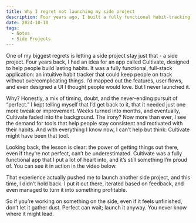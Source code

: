 ```yaml
---
title: Why I regret not launching my side project
description: Four years ago, I built a fully functional habit-tracking app, but I never launched it. Here's how that regret taught me the value of launching without waiting for 'perfect' and how it helped me succeed with my next project
date: 2024-10-10
tags:
  - Notes
  - Side Projects
---
```



One of my biggest regrets is letting a side project stay just that - a side project. Four years back, I had an idea for an app called Cultivate, designed to help people build lasting habits. It was a fully functional, full-stack application: an intuitive habit tracker that could keep people on track without overcomplicating things. I’d mapped out the features, user flows, and even designed a UI I thought people would love. But I never launched it.

Why? Honestly, a mix of timing, doubt, and the never-ending pursuit of “perfect.” I kept telling myself that I’d get back to it, that it needed just one more tweak or improvement. Weeks turned into months, and eventually, Cultivate faded into the background. The irony? Now more than ever, I see the demand for tools that help people stay consistent and motivated with their habits. And with everything I know now, I can’t help but think: Cultivate might have been that tool.

Looking back, the lesson is clear: the power of getting things out there, even if they’re not perfect, can’t be underestimated. Cultivate was a fully functional app that I put a lot of heart into, and it’s still something I’m proud of. You can see it in action in the video below.

That experience actually pushed me to launch another side project, and this time, I didn’t hold back. I put it out there, iterated based on feedback, and even managed to turn it into something profitable.

So if you’re working on something on the side, even if it feels unfinished, don’t let it gather dust. Perfect can wait; launch it anyway. You never know where it might lead.

<CultivateDemo />
